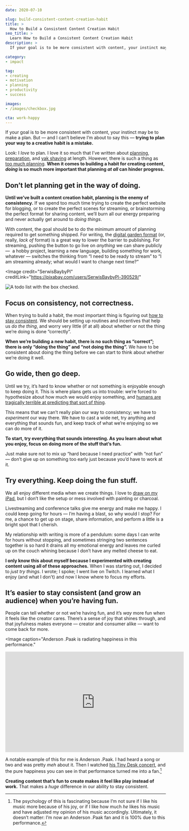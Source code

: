 ```yaml
---
date: 2020-07-10

slug: build-consistent-content-creation-habit
title: >
  How to Build a Consistent Content Creation Habit
seo_title: >
  Learn How to Build a Consistent Content Creation Habit
description: >
  If your goal is to be more consistent with content, your instinct may be to make a plan. But trying to plan your way to a creative habit is a mistake.

category:
- impact

tag:
- creating
- motivation
- planning
- productivity
- success

images:
- /images/checkbox.jpg

cta: work-happy
---
```



If your goal is to be more consistent with content, your instinct may be to make a plan. But — and I can’t believe I’m about to say this — **trying to plan your way to a creative habit is a mistake.**

Look: I *love* to plan. I love it so much that I’ve written about [planning](https://lengstorf.com/effective-project-planning), [preparation](https://lengstorf.com/mise-en-place/), and [yak shaving](https://lengstorf.com/yak-shaving/) at length. However, there is such a thing as [too much planning](https://lengstorf.com/planning-vs-execution/). **When it comes to building a habit for creating content, _doing_ is so much more important that planning _at all_ can hinder progress.**

## Don’t let planning get in the way of doing.

**Until we’ve built a content creation habit, planning is the enemy of consistency.** If we spend too much time trying to create the perfect website for blogging, or to create the perfect scenes for streaming, or brainstorming the perfect format for sharing content, we’ll burn all our energy preparing and never actually get around to *doing things*.

With content, the goal should be to do the minimum amount of planning required to get something shipped. For writing, the [digital garden format](https://joelhooks.com/digital-garden) (or, really, *lack of* format) is a great way to lower the barrier to publishing. For streaming, pushing the button to go live on *anything* we can share publicly —  a hobby project, learning a new language, building something for work, whatever — switches the thinking from “I need to be ready to stream” to “I am streaming already; what would I want to change next time?”

<Image
  credit="SerwisBaybyPl"
  creditLink="https://pixabay.com/users/SerwisBaybyPl-390529/"
>

  ![A todo list with the box checked.](images/checkbox.jpg)

</Image>

## Focus on consistency, not correctness.

When trying to build a habit, the most important thing is figuring out [how to stay consistent](/how-to-stay-consistent/). We should be setting up routines and incentives that help us _do the thing_, and worry very little (if at all) about whether or not the thing we’re doing is done “correctly”.

**When we’re building a new habit, there is no such thing as “correct”; there is only “doing the thing” and “not doing the thing”.** We have to be consistent about doing the thing before we can start to think about whether we’re doing it well.

## Go wide, then go deep.

Until we try, it’s hard to know whether or not something is enjoyable enough to keep doing it. This is where plans gets us into trouble: we’re forced to hypothesize about how much we would enjoy something, and [humans are tragically terrible at predicting that sort of thing](https://www.psychologytoday.com/us/basics/affective-forecasting).

This means that we can’t really plan our way to consistency; we have to _experiment_ our way there. We have to cast a wide net, try anything and everything that sounds fun, and keep track of what we’re enjoying so we can do more of it.

**To start, try everything that sounds interesting. As you learn about what you enjoy, focus on doing more of the stuff that’s fun.**

Just make sure not to mix up “hard because I need practice” with “not fun” — don’t give up on something too early just because you’d have to work at it.

## Try everything. Keep doing the fun stuff.

We all enjoy different media when we create things. I love to [draw on my iPad](https://dribbble.com/jlengstorf), but I don’t like the setup or mess involved with painting or charcoal.

Livestreaming and conference talks give me energy and make me happy. I could keep going for hours — I’m having a blast, so why would I stop? For me, a chance to get up on stage, share information, and perform a little is a bright spot that I cherish.

My relationship with writing is more of a pendulum: some days I can write for hours without stopping, and sometimes stringing two sentences together is so hard it drains all my emotional energy and leaves me curled up on the couch whining because I don’t have any melted cheese to eat.

**I only know this about myself because I experimented with creating content using all of these approaches.** When I was starting out, I decided to _just try things_. I wrote; I spoke; I went live on Twitch. I learned what I enjoy (and what I don’t) and now I know where to focus my efforts.

## It’s easier to stay consistent (and grow an audience) when you’re having fun.

People can tell whether or not we’re having fun, and it’s *way* more fun when it feels like the creator cares. There’s a sense of joy that shines through, and that joyfulness makes everyone — creator and consumer alike — want to come back for more.

<Image
  caption="Anderson .Paak is radiating happiness in this performance."
>

  <iframe width="560" height="315" src="https://www.youtube-nocookie.com/embed/ferZnZ0_rSM" frameborder="0" allow="accelerometer; autoplay; encrypted-media; gyroscope; picture-in-picture" allowfullscreen></iframe>

</Image>

A notable example of this for me is Anderson .Paak. I had heard a song or two and was pretty _meh_ about it. Then I watched [his Tiny Desk concert](https://www.youtube.com/watch?v=ferZnZ0_rSM), and the pure happiness you can see in that performance turned me into a fan.[^psychology]

[^psychology]:
    The psychology of this is fascinating because I’m not sure if I like his music more because of his joy, or if I like how much *he* likes his music and have adjusted my opinion of his music accordingly. Ultimately, it doesn’t matter: I’m now an Anderson .Paak fan and it is 100% due to this performance.

**Creating content that’s fun to create makes it feel like play instead of work.** That makes a _huge_ difference in our ability to stay consistent.
